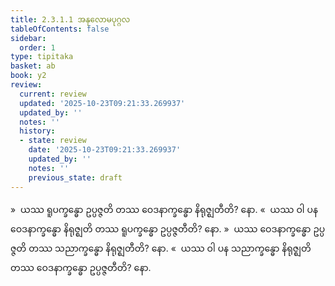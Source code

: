 ```yaml
---
title: 2.3.1.1 အနုလောမပုဂ္ဂလ
tableOfContents: false
sidebar:
  order: 1
type: tipitaka
basket: ab
book: y2
review:
  current: review
  updated: '2025-10-23T09:21:33.269937'
  updated_by: ''
  notes: ''
  history:
  - state: review
    date: '2025-10-23T09:21:33.269937'
    updated_by: ''
    notes: ''
    previous_state: draft
---
```



<ReviewStatus review={frontmatter.review} showDetails={true} />

<HypothesisAnnotation frontmatter={frontmatter} />

<DynamicBreadcrumb />

<Division number="153" book="y2" e="ch" v="33" p="56">

<Paragraph number="817" book="y2">
»  ယဿ ရူပက္ခန္ဓော ဥပ္ပဇ္ဇတိ တဿ ဝေဒနာက္ခန္ဓော နိရုဇ္ဈတီတိ? နော.
</Paragraph>

<Paragraph number="818" book="y2">
«  ယဿ ဝါ ပန ဝေဒနာက္ခန္ဓော နိရုဇ္ဈတိ တဿ ရူပက္ခန္ဓော ဥပ္ပဇ္ဇတီတိ? နော.
</Paragraph>

</Division>
<Division number="154" book="y2" e="ch" v="33" p="57">

<Paragraph number="819" book="y2">
»  ယဿ ဝေဒနာက္ခန္ဓော ဥပ္ပဇ္ဇတိ တဿ သညာက္ခန္ဓော နိရုဇ္ဈတီတိ? နော.
</Paragraph>

<Paragraph number="820" book="y2">
«  ယဿ ဝါ ပန သညာက္ခန္ဓော နိရုဇ္ဈတိ တဿ ဝေဒနာက္ခန္ဓော ဥပ္ပဇ္ဇတီတိ? နော.
</Paragraph>
</Division>